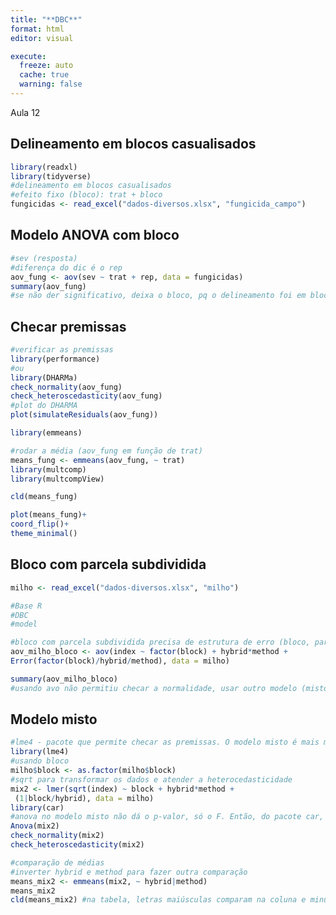 ```yaml
---
title: "**DBC**"
format: html
editor: visual

execute: 
  freeze: auto
  cache: true
  warning: false
---
```


Aula 12

## Delineamento em blocos casualisados

```r
library(readxl)
library(tidyverse)
#delineamento em blocos casualisados
#efeito fixo (bloco): trat + bloco
fungicidas <- read_excel("dados-diversos.xlsx", "fungicida_campo")
```

## Modelo ANOVA com bloco

```r
#sev (resposta)
#diferença do dic é o rep
aov_fung <- aov(sev ~ trat + rep, data = fungicidas)
summary(aov_fung)
#se não der significativo, deixa o bloco, pq o delineamento foi em bloco
```

## Checar premissas

```r
#verificar as premissas
library(performance)
#ou
library(DHARMa)
check_normality(aov_fung)
check_heteroscedasticity(aov_fung)
#plot do DHARMA
plot(simulateResiduals(aov_fung))

library(emmeans)

#rodar a média (aov_fung em função de trat)
means_fung <- emmeans(aov_fung, ~ trat)
library(multcomp)
library(multcompView)

cld(means_fung)

plot(means_fung)+
coord_flip()+
theme_minimal()
```

## Bloco com parcela subdividida

```r
milho <- read_excel("dados-diversos.xlsx", "milho")

#Base R
#DBC
#model

#bloco com parcela subdividida precisa de estrutura de erro (bloco, parcela principal, subparcela)(Error)
aov_milho_bloco <- aov(index ~ factor(block) + hybrid*method +
Error(factor(block)/hybrid/method), data = milho)

summary(aov_milho_bloco)
#usando avo não permitiu checar a normalidade, usar outro modelo (misto)

```

## Modelo misto

```r
#lme4 - pacote que permite checar as premissas. O modelo misto é mais moderno que o aov
library(lme4)
#usando bloco
milho$block <- as.factor(milho$block)
#sqrt para transformar os dados e atender a heterocedasticidade
mix2 <- lmer(sqrt(index) ~ block + hybrid*method +
 (1|block/hybrid), data = milho)
library(car)
#anova no modelo misto não dá o p-valor, só o F. Então, do pacote car, usar anova com A maiusculo 
Anova(mix2)
check_normality(mix2)
check_heteroscedasticity(mix2)

#comparação de médias
#inverter hybrid e method para fazer outra comparação
means_mix2 <- emmeans(mix2, ~ hybrid|method)
means_mix2
cld(means_mix2) #na tabela, letras maiúsculas comparam na coluna e minúsculas na linha

```
